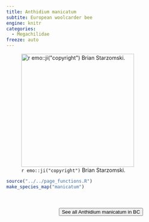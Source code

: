```yaml
---
title: Anthidium manicatum
subtite: European woolcarder bee
engine: knitr
categories:
  - Megachilidae
freeze: auto
---
```

![`r emo::ji("copyright")` Brian Starzomski.](https://inaturalist-open-data.s3.amazonaws.com/photos/298191426/large.jpeg){height=300}





```r
source("../../page_functions.R")
make_species_map("manicatum")
```
<br><br>
<center>


<a href="https://inaturalist.ca/observations?place_id=7085&subview=map&taxon_id=62453"><button type="button" class="btn btn-secondary">See all Anthidium manicatum in BC <i class="fa-solid fa-arrow-up-right-from-square"></i> </button></a>
</center>

